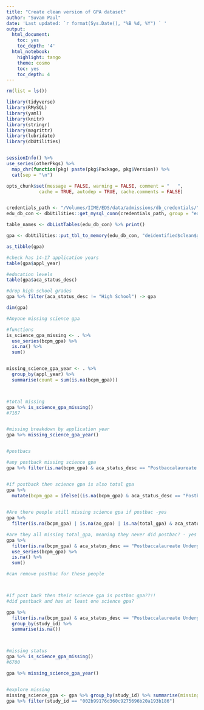 ```yaml
---
title: "Create clean version of GPA dataset"
author: "Suvam Paul"
date: 'Last updated: `r format(Sys.Date(), "%B %d, %Y") ` '
output:
  html_document:
    toc: yes
    toc_depth: '4'
  html_notebook:
    highlight: tango
    theme: cosmo
    toc: yes
    toc_depth: 4
---
```



```r
rm(list = ls())

library(tidyverse)
library(RMySQL)
library(yaml)
library(knitr)
library(stringr)
library(magrittr)
library(lubridate)
library(dbUtilities)


sessionInfo() %>%
use_series(otherPkgs) %>%
  map_chr(function(pkg) paste(pkg$Package, pkg$Version)) %>%
  cat(sep = "\n")

opts_chunk$set(message = FALSE, warning = FALSE, comment = "   ",
            cache = TRUE, autodep = TRUE, cache.comments = FALSE)



```


```r
credentials_path <- "/Volumes/IIME/EDS/data/admissions/db_credentials/"
edu_db_con <- dbUtilities::get_mysql_conn(credentials_path, group = "edu_db_owner")
```


```r

table_names <- dbListTables(edu_db_con) %>% print()

```


```r

gpa <- dbUtilities::put_tbl_to_memory(edu_db_con, "deidentified$clean$gpa")

as_tibble(gpa)

#check has 14-17 application years 
table(gpa$appl_year)
```



```r

#education levels
table(gpa$aca_status_desc)

#drop high school grades
gpa %>% filter(aca_status_desc != "High School") -> gpa

dim(gpa)
```






```r

#Anyone missing science gpa 

#functions
is_science_gpa_missing <- . %>% 
  use_series(bcpm_gpa) %>% 
  is.na() %>% 
  sum()


missing_science_gpa_year <- . %>% 
  group_by(appl_year) %>% 
  summarise(count = sum(is.na(bcpm_gpa)))



#total missing
gpa %>% is_science_gpa_missing()
#7187


#missing breakdown by application year
gpa %>% missing_science_gpa_year()


#postbacs

#any postback missing science gpa
gpa %>% filter(is.na(bcpm_gpa) & aca_status_desc == "Postbaccalaureate Undergraduate") 


#if postback then science gpa is also total gpa
gpa %>% 
  mutate(bcpm_gpa = ifelse((is.na(bcpm_gpa) & aca_status_desc == "Postbaccalaureate Undergraduate"), total_gpa, bcpm_gpa)) -> gpa
  

#Are there people still missing science gpa if postbac -yes
gpa %>%  
  filter(is.na(bcpm_gpa) | is.na(ao_gpa) | is.na(total_gpa) & aca_status_desc == "Postbaccalaureate Undergraduate")

#are they all missing total_gpa, meaning they never did postbac? - yes  
gpa %>%  
  filter(is.na(bcpm_gpa) & aca_status_desc == "Postbaccalaureate Undergraduate") %>% 
  use_series(bcpm_gpa) %>% 
  is.na() %>% 
  sum()

#can remove postbac for these people



#if post back then their science gpa is postbac gpa??!!
#did postback and has at least one science gpa?

gpa %>% 
  filter(is.na(bcpm_gpa) & aca_status_desc == "Postbaccalaureate Undergraduate" | aca_status_desc == "Junior") %>% 
  group_by(study_id) %>% 
  summarise(is.na())



#missing status
gpa %>% is_science_gpa_missing()  
#6700

gpa %>% missing_science_gpa_year()


#explore missing
missing_science_gpa <- gpa %>% group_by(study_id) %>% summarise(missing = sum(is.na(bcpm_gpa))) %>% filter(missing > 0)
gpa %>% filter(study_id == "002b99176d360c9275696b20a193b186")



```



